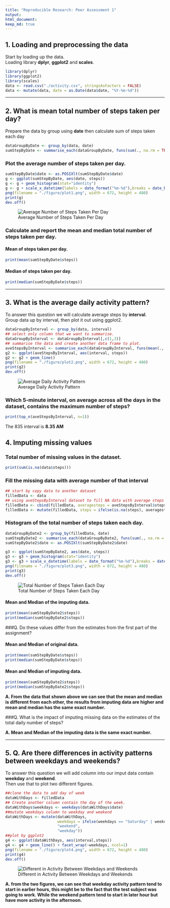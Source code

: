```yaml
---
title: "Reproducible Research: Peer Assessment 1"
output: 
html_document:
keep_md: true
---
```



## 1. Loading and preprocessing the data
Start by loading up the data.  
Loading library **dplyr**, **ggplot2** and **scales**.  
```r

library(dplyr)
library(ggplot2)
library(scales)
data <- read.csv("./activity.csv", stringsAsFactors = FALSE)
data <- mutate(data, date = as.Date(data$date, "%Y-%m-%d"))

```

-------------------------

## 2. What is mean total number of steps taken per day?
Prepare the data by group using **date**
then calculate sum of steps taken each day
```r
dataGroupByDate <- group_by(data, date)
sumStepByDate <- summarise_each(dataGroupByDate, funs(sum(., na.rm = TRUE)))
```
### Plot the average number of steps taken per day. 
```r
sumStepByDate$date <- as.POSIXlt(sumStepByDate$date)
g <- ggplot(sumStepByDate, aes(date, steps))
g <- g + geom_histogram(stat="identity")
g <- g + scale_x_datetime(labels = date_format("%m-%d"),breaks = date_breaks(width="1 week"),minor_breaks = date_breaks(width = "1 day"))
png(filename = "./figure/plot1.png", width = 672, height = 480)
print(g)
dev.off()
```

![Average Number of Steps Taken Per Day](./figure/plot1.png "Average Number of Steps Taken Per Day")

### Calculate and report the mean and median total number of steps taken per day.

#### Mean of steps taken per day.
```r
print(mean(sumStepByDate$steps))
```
#### Median of steps taken per day.
```r
print(median(sumStepByDate$steps))
```

----------

## 3. What is the average daily activity pattern?
To answer this question we will calculate average steps by **interval**.  
Group data up by interval, then plot it out using ggplot2.  
```r
dataGroupByInterval <- group_by(data, interval)
## select only column that we want to summarise.
dataGroupByInterval <- dataGroupByInterval[,c(1,3)]
## summarise the data and create another data frame to plot.
aveStepsByInterval <- summarise_each(dataGroupByInterval, funs(mean(., na.rm=TRUE)))
g2 <- ggplot(aveStepsByInterval, aes(interval, steps))
g2 <- g2 + geom_line()
png(filename = "./figure/plot2.png", width = 672, height = 480)
print(g2)
dev.off()
```

![Average Daily Activity Pattern](./figure/plot2.png "Average Daily Activity Pattern")

### Which 5-minute interval, on average across all the days in the dataset, contains the maximum number of steps?

```r
print(top_n(aveStepsByInterval, n=1))
```
The 835 interval is **8.35 AM **

## 4. Imputing missing values

### Total number of missing values in the dataset.

```r
print(sum(is.na(data$steps)))
```

### Fill the missing data with **average** number of that interval
```r
## start by copy data to another dataset
filledData <- data
## using aveStepsByInterval dataset to fill NA data with average steps of that time interval
filledData <- cbind(filledData, averagesteps = aveStepsByInterval$steps)
filledData <- mutate(filledData, steps = ifelse(is.na(steps), averagesteps, steps))

```

### Histogram of the total number of steps taken each day.

```r
dataGroupByDate2 <- group_by(filledData, date)
sumStepByDate2 <- summarise_each(dataGroupByDate2, funs(sum(., na.rm = TRUE)))
sumStepByDate2$date <- as.POSIXlt(sumStepByDate2$date)

g3 <- ggplot(sumStepByDate2, aes(date, steps))
g3 <- g3 + geom_histogram(stat="identity")
g3 <- g3 + scale_x_datetime(labels = date_format("%m-%d"),breaks = date_breaks(width="1 week"),minor_breaks = date_breaks(width = "1 day"))
png(filename = "./figure/plot3.png", width = 672, height = 480)
print(g3)
dev.off()

```

![Total Number of Steps Taken Each Day](./figure/plot3.png "Total Number of Steps Taken Each Day")

#### Mean and Median of the imputing data.

```r
print(mean(sumStepByDate2$steps))
print(median(sumStepByDate2$steps))
```

###Q. Do these values differ from the estimates from the first part of the assignment? 

#### Mean and Median of original data.
```r
print(mean(sumStepByDate$steps))
print(median(sumStepByDate$steps))
```

#### Mean and Median of imputing data.
```r
print(mean(sumStepByDate2$steps))
print(median(sumStepByDate2$steps))
```

**A. From the data that shown above we can see that the mean and median is different from each other, the results from imputing data are higher and mean and median has the same exact number.**

###Q. What is the impact of imputing missing data on the estimates of the total daily number of steps?

**A. Mean and Median of the imputing data is the same exact number.**



----------------------------------------------------------

## 5. Q. Are there differences in activity patterns between weekdays and weekends?

To answer this question we will add column into our imput data contain **weekday** and **weekend**.  
Then use that to plot two different figures.

```r
##clone the data to add day of week
dataWithDays <- filledData
## Create another column contain the day of the week.
dataWithDays$weekdays <- weekdays(dataWithDays$date)
##mutate weekdays column to weekday and weekend
dataWithDays <- mutate(dataWithDays, 
                       weekdays = ifelse(weekdays == "Saturday" | weekdays == "Sunday", 
                       "weekend", 
                       "weekday"))
##plot by ggplot2
g4 <- ggplot(dataWithDays, aes(interval,steps))
g4 <- g4 + geom_line() + facet_wrap(~weekdays, ncol=1)
png(filename = "./figure/plot4.png", width = 672, height = 480)
print(g4)
dev.off()
```

![Different in Activity Between Weekdays and Weekends](./figure/plot4.png "Different in Activity Between Weekdays and Weekends")

**A. from the two figures, we can see that weekday activity pattern tend to start in earlier hours, this might be to the fact that the test subject was going to work. While the weekend pattern tend to start in later hour but have more activity in the afternoon.**


